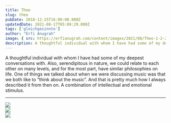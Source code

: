```yaml
---
title: Theo
slug: theo
pubDate: 2018-12-25T16:00:00.000Z
updatedDate: 2021-08-17T05:09:29.000Z
tags: ['gleichgesinnte']
author: "Erfi Anugrah"
image: { src: https://erfianugrah.com/content/images/2021/08/Theo-1-2-2.jpg, alt: theo-1 }
description: A thoughtful individual with whom I have had some of my deepest conversations with. 
---
```


A thoughtful individual with whom I have had some of my deepest conversations with. Also, serendipitous in nature, we could relate to each other on many levels, and for the most part, have similar philosophies on life. One of things we talked about when we were discussing music was that we both like to “think about the music”. And that is pretty much how I always described it from then on. A combination of intellectual and emotional stimulus.

---
<div class="grid grid-cols-1 sm:grid-cols-2 md:grid-cols-3 lg:grid-cols-4 gap-4">
    <div class="col-span-1">
        <a href ="https://erfianugrah.com/content/images/2021/08/Theo-1-1.jpg"  data-fslightbox="gallery">
            <img src="https://erfianugrah.com/content/images/2021/08/Theo-1-1.jpg" />
        </a>
    </div>
    <div class="col-span-1">
        <a href ="https://erfianugrah.com/content/images/2021/08/Theo-1-2-2.jpg"  data-fslightbox="gallery">
            <img src="https://erfianugrah.com/content/images/2021/08/Theo-1-2-2.jpg" />
        </a>
    </div>
    <div class="col-span-1">
        <a href ="https://erfianugrah.com/content/images/2021/08/Theo-1-3-2.jpg"  data-fslightbox="gallery">
            <img src="https://erfianugrah.com/content/images/2021/08/Theo-1-3-2.jpg" />
        </a>
    </div>
</div>